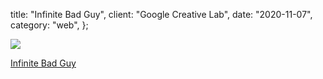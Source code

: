 
  title: "Infinite Bad Guy",
  client: "Google Creative Lab",
  date: "2020-11-07",
  category: "web",
};

![](../../images/work/billie/billie.gif)

[Infinite Bad Guy](https://billie.withyoutube.com/)